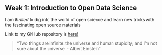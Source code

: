 
## Week 1: Introduction to Open Data Science

I am *thrilled* to dig into the world of open science and 
learn new tricks with the fascinating open source materials. 

Link to my GitHub repository is [here!](https://github.com/saratodorovic/IODS-project)

> "Two things are infinite: the universe and human stupidity; and I'm not sure about the universe. - Albert Einstein"


